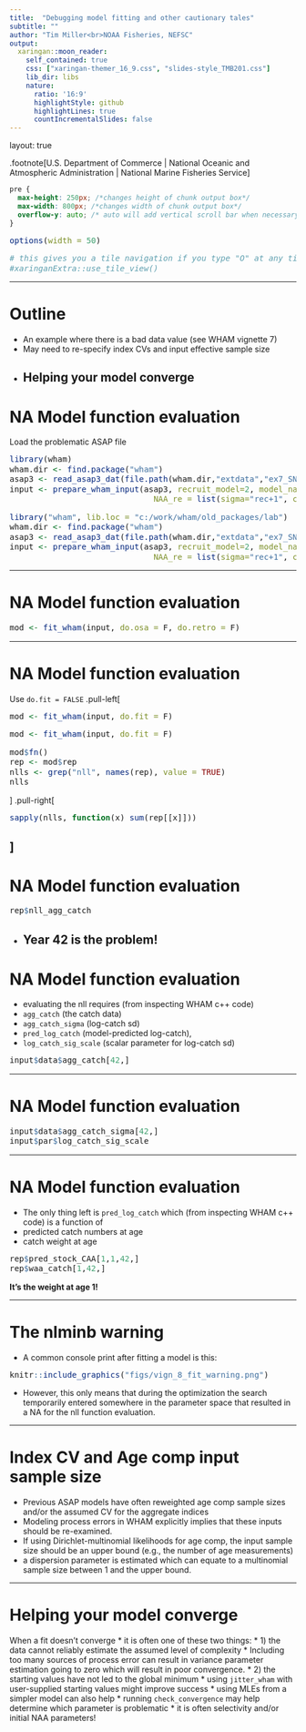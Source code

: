 ```yaml
---
title:  "Debugging model fitting and other cautionary tales"
subtitle: ""
author: "Tim Miller<br>NOAA Fisheries, NEFSC"
output:
  xaringan::moon_reader:
    self_contained: true
    css: ["xaringan-themer_16_9.css", "slides-style_TMB201.css"]
    lib_dir: libs
    nature:
      ratio: '16:9'
      highlightStyle: github
      highlightLines: true
      countIncrementalSlides: false
---
```


layout: true

.footnote[U.S. Department of Commerce | National Oceanic and Atmospheric Administration | National Marine Fisheries Service]


<style type="text/css">

code.cpp{
  font-size: 14px;
}
code.r{
  font-size: 14px;
}


</style>

```css
pre {
  max-height: 250px; /*changes height of chunk output box*/
  max-width: 800px; /*changes width of chunk output box*/
  overflow-y: auto; /* auto will add vertical scroll bar when necessary */
}

```
```r
options(width = 50)
```

```r
# this gives you a tile navigation if you type "O" at any time
#xaringanExtra::use_tile_view()
```

---

# Outline <br>

* An example where there is a bad data value (see WHAM vignette 7)
* May need to re-specify index CVs and input effective sample size
* Helping your model converge
---

# NA Model function evaluation

Load the problematic ASAP file
```r
library(wham)
wham.dir <- find.package("wham")
asap3 <- read_asap3_dat(file.path(wham.dir,"extdata","ex7_SNEMAYT.dat"))
input <- prepare_wham_input(asap3, recruit_model=2, model_name="Ex 1: SNEMA Yellowtail Flounder",
                              NAA_re = list(sigma="rec+1", cor="iid"))
```
```r
library("wham", lib.loc = "c:/work/wham/old_packages/lab")
wham.dir <- find.package("wham")
asap3 <- read_asap3_dat(file.path(wham.dir,"extdata","ex7_SNEMAYT.dat"))
input <- prepare_wham_input(asap3, recruit_model=2, model_name="Ex 1: SNEMA Yellowtail Flounder",
                              NAA_re = list(sigma="rec+1", cor="iid"))
```

---

# NA Model function evaluation

```r
mod <- fit_wham(input, do.osa = F, do.retro = F)
```

---

# NA Model function evaluation

Use `do.fit = FALSE`
.pull-left[
```r
mod <- fit_wham(input, do.fit = F)
```
```r
mod <- fit_wham(input, do.fit = F)
```
```r
mod$fn()
rep <- mod$rep
nlls <- grep("nll", names(rep), value = TRUE)
nlls
```
]
.pull-right[
```r
sapply(nlls, function(x) sum(rep[[x]]))
```
]
---

# NA Model function evaluation

```r
rep$nll_agg_catch
```
* Year 42 is the problem!
---

# NA Model function evaluation

* evaluating the nll requires (from inspecting WHAM c++ code)
 * `agg_catch`  (the catch data)
 * `agg_catch_sigma` (log-catch sd)
 * `pred_log_catch` (model-predicted log-catch), 
 * `log_catch_sig_scale` (scalar parameter for log-catch sd)

```r
input$data$agg_catch[42,]
```
---

# NA Model function evaluation

```r
input$data$agg_catch_sigma[42,]
input$par$log_catch_sig_scale
```

---

# NA Model function evaluation
* The only thing left is `pred_log_catch` which (from inspecting WHAM c++ code) is a function of
 * predicted catch numbers at age
 * catch weight at age

```r
rep$pred_stock_CAA[1,1,42,]
rep$waa_catch[1,42,] 
```
**It's the weight at age 1!**

---

# The nlminb warning

* A common console print after fitting a model is this: 
```r
knitr::include_graphics("figs/vign_8_fit_warning.png")
```
* However, this only means that during the optimization the search temporarily entered somewhere in the parameter space that resulted in a  NA for the nll function evaluation.

---

# Index CV and Age comp input sample size

* Previous ASAP models have often reweighted age comp sample sizes and/or the assumed CV for the aggregate indices
* Modeling process errors in WHAM explicitly implies that these inputs should be re-examined.
* If using Dirichlet-multinomial likelihoods for age comp, the input sample size should be an upper bound (e.g., the number of age measurements)
 * a dispersion parameter is estimated which can equate to a multinomial sample size between 1 and the upper bound.

---


# Helping your model converge

When a fit doesn't converge
* it is often one of these two things:
    * 1) the data cannot reliably estimate the assumed level of complexity
        * Including too many sources of process error can result in variance parameter estimation going to zero which will result in poor convergence.
    * 2) the starting values have not led to the global minimum
        * using `jitter_wham` with user-supplied starting values might improve success
        * using MLEs from a simpler model can also help
* running `check_convergence` may help determine which parameter is problematic
    * it is often selectivity and/or initial NAA parameters!
